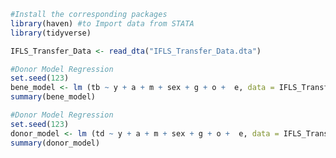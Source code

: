 ```{r}
#Install the corresponding packages
library(haven) #to Import data from STATA
library(tidyverse)
```

```{r}
IFLS_Transfer_Data <- read_dta("IFLS_Transfer_Data.dta")
```

```{r}
#Donor Model Regression
set.seed(123)
bene_model <- lm (tb ~ y + a + m + sex + g + o +  e, data = IFLS_Transfer_Data)
summary(bene_model)
```

```{r}
#Donor Model Regression
set.seed(123)
donor_model <- lm (td ~ y + a + m + sex + g + o +  e, data = IFLS_Transfer_Data)
summary(donor_model)
```

